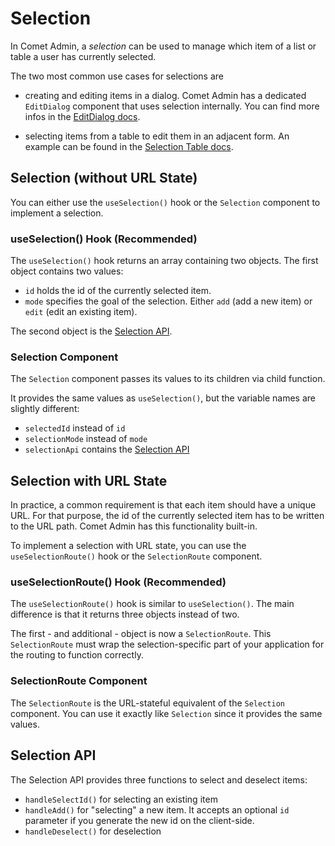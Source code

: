 

<Meta of={SelectionStories} />

# Selection

In Comet Admin, a _selection_ can be used to manage which item of a list or table a user has currently selected.

The two most common use cases for selections are

- creating and editing items in a dialog.
  Comet Admin has a dedicated `EditDialog` component that uses selection internally.
  You can find more infos in the [EditDialog docs](?path=/docs/docs-components-edit-dialog--docs#editdialog-and-table).

- selecting items from a table to edit them in an adjacent form.
  An example can be found in the [Selection Table docs](?path=/docs/docs-components-table-selection-table--docs).

## Selection (without URL State)

You can either use the `useSelection()` hook or the `Selection` component to implement a selection.

### useSelection() Hook (Recommended)

The `useSelection()` hook returns an array containing two objects.
The first object contains two values:

- `id` holds the id of the currently selected item.
- `mode` specifies the goal of the selection. Either `add` (add a new item) or `edit` (edit an existing item).

The second object is the [Selection API](#selection-api).

<Canvas of={SelectionStories.UseSelectionHook} />

### Selection Component

The `Selection` component passes its values to its children via child function.

It provides the same values as `useSelection()`, but the variable names are slightly different:

- `selectedId` instead of `id`
- `selectionMode` instead of `mode`
- `selectionApi` contains the [Selection API](#selection-api)

<Canvas of={SelectionStories.SelectionComponent} />

## Selection with URL State

In practice, a common requirement is that each item should have a unique URL.
For that purpose, the id of the currently selected item has to be written to the URL path.
Comet Admin has this functionality built-in.

To implement a selection with URL state, you can use the `useSelectionRoute()` hook or the `SelectionRoute` component.

### useSelectionRoute() Hook (Recommended)

The `useSelectionRoute()` hook is similar to `useSelection()`.
The main difference is that it returns three objects instead of two.

The first - and additional - object is now a `SelectionRoute`.
This `SelectionRoute` must wrap the selection-specific part of your application for the routing to function correctly.

<Canvas of={SelectionStories.UseSelectionRouteHook} />

### SelectionRoute Component

The `SelectionRoute` is the URL-stateful equivalent of the `Selection` component.
You can use it exactly like `Selection` since it provides the same values.

<Canvas of={SelectionStories.SelectionRouteComponent} />

## Selection API

The Selection API provides three functions to select and deselect items:

- `handleSelectId()` for selecting an existing item
- `handleAdd()` for "selecting" a new item. It accepts an optional `id` parameter if you generate the new id on the client-side.
- `handleDeselect()` for deselection
